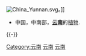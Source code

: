 [[File:China_Yunnan.svg|thumb]]。]]
*中国，中南部，'''[[云南|云南]]'''的[[植物|植物]].
{{commons category|Flora of Yunnan}}
{{-}}

[[Category:云南|Category:云南]]
[[Category:中国中南部植物|云南]]
[[Category:中国各省植物|云南]]